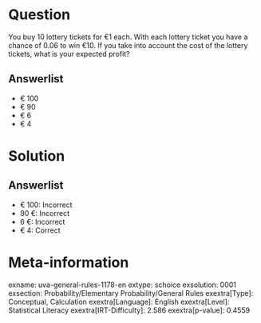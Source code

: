 Question
========

You buy 10 lottery tickets for €1 each. With each lottery ticket you have a chance of 0.06 to win €10. If you take into account the cost of the lottery tickets, what is your expected profit?

Answerlist
----------

* € 100
* € 90
* € 6
* € 4

Solution
========

Answerlist
----------

* € 100: Incorrect
* 90 €: Incorrect
* 6 €: Incorrect
* € 4: Correct

Meta-information
================
exname: uva-general-rules-1178-en
extype: schoice
exsolution: 0001
exsection: Probability/Elementary Probability/General Rules
exextra[Type]: Conceptual, Calculation
exextra[Language]: English
exextra[Level]: Statistical Literacy
exextra[IRT-Difficulty]: 2.586
exextra[p-value]: 0.4559

